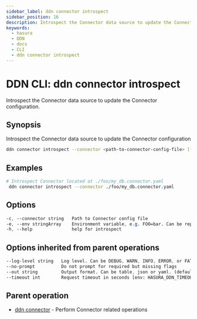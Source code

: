 ```yaml
---
sidebar_label: ddn connector introspect
sidebar_position: 16
description: Introspect the Connector data source to update the Connector configuration using the DDN CLI
keywords:
  - hasura
  - DDN
  - docs
  - CLI
  - ddn connector introspect
---
```


# DDN CLI: ddn connector introspect

Introspect the Connector data source to update the Connector configuration.

## Synopsis

Introspect the Connector data source to update the Connector configuration

```bash
ddn connector introspect --connector <path-to-connector-config-file> [flags]
```

## Examples

```bash
# Introspect Connector located at ./foo/my_db.connector.yaml
 ddn connector introspect --connector ./foo/my_db.connector.yaml
```

## Options

```sass
-c, --connector string   Path to Connector config file
-e, --env stringArray    Environment variable, e.g. FOO=bar. Can be repeated to provide multiple env vars
-h, --help               help for introspect
```

## Options inherited from parent operations

```sass
--log-level string   Log level. Can be DEBUG, WARN, INFO, ERROR, or FATAL. (default "INFO")
--no-prompt          Do not prompt for required but missing flags
--out string         Output format. Can be table, json or yaml. (default "table")
--timeout int        Request timeout in seconds [env: HASURA_DDN_TIMEOUT] (default 100)
```

## Parent operation

- [ddn connector](/cli/commands/ddn_connector) - Perform Connector related operations
